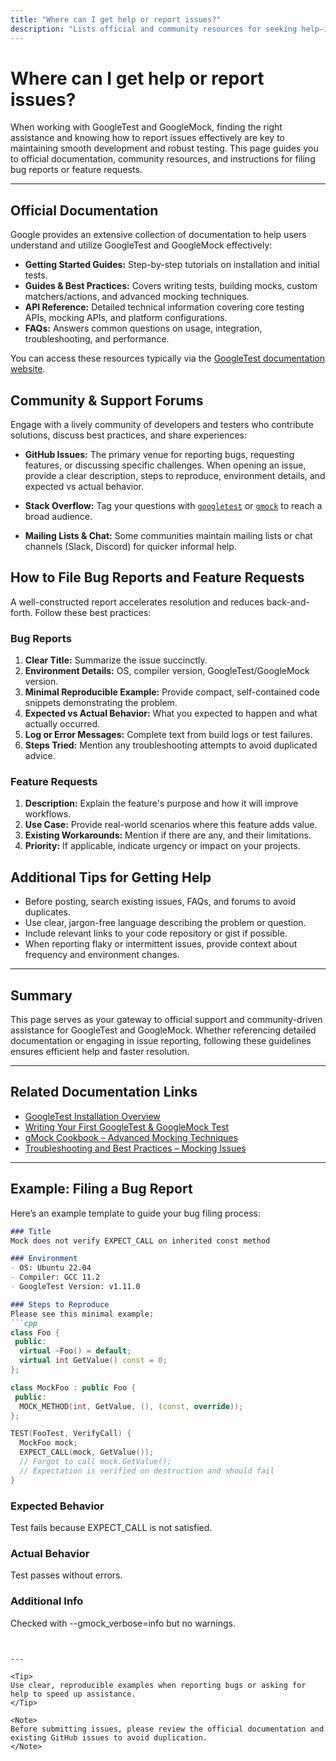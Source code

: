 ```yaml
---
title: "Where can I get help or report issues?"
description: "Lists official and community resources for seeking help—including documentation, community forums, and issue trackers—plus guidance on providing effective bug reports and feature suggestions."
---
```


# Where can I get help or report issues?

When working with GoogleTest and GoogleMock, finding the right assistance and knowing how to report issues effectively are key to maintaining smooth development and robust testing. This page guides you to official documentation, community resources, and instructions for filing bug reports or feature requests.

---

## Official Documentation

Google provides an extensive collection of documentation to help users understand and utilize GoogleTest and GoogleMock effectively:

- **Getting Started Guides:** Step-by-step tutorials on installation and initial tests.
- **Guides & Best Practices:** Covers writing tests, building mocks, custom matchers/actions, and advanced mocking techniques.
- **API Reference:** Detailed technical information covering core testing APIs, mocking APIs, and platform configurations.
- **FAQs:** Answers common questions on usage, integration, troubleshooting, and performance.

You can access these resources typically via the [GoogleTest documentation website](https://google.github.io/googletest/).


## Community & Support Forums

Engage with a lively community of developers and testers who contribute solutions, discuss best practices, and share experiences:

- **GitHub Issues:** The primary venue for reporting bugs, requesting features, or discussing specific challenges. When opening an issue, provide a clear description, steps to reproduce, environment details, and expected vs actual behavior.

- **Stack Overflow:** Tag your questions with [`googletest`](https://stackoverflow.com/questions/tagged/googletest) or [`gmock`](https://stackoverflow.com/questions/tagged/gmock) to reach a broad audience.

- **Mailing Lists & Chat:** Some communities maintain mailing lists or chat channels (Slack, Discord) for quicker informal help.


## How to File Bug Reports and Feature Requests

A well-constructed report accelerates resolution and reduces back-and-forth. Follow these best practices:

### Bug Reports

1. **Clear Title:** Summarize the issue succinctly.
2. **Environment Details:** OS, compiler version, GoogleTest/GoogleMock version.
3. **Minimal Reproducible Example:** Provide compact, self-contained code snippets demonstrating the problem.
4. **Expected vs Actual Behavior:** What you expected to happen and what actually occurred.
5. **Log or Error Messages:** Complete text from build logs or test failures.
6. **Steps Tried:** Mention any troubleshooting attempts to avoid duplicated advice.

### Feature Requests

1. **Description:** Explain the feature's purpose and how it will improve workflows.
2. **Use Case:** Provide real-world scenarios where this feature adds value.
3. **Existing Workarounds:** Mention if there are any, and their limitations.
4. **Priority:** If applicable, indicate urgency or impact on your projects.


## Additional Tips for Getting Help

- Before posting, search existing issues, FAQs, and forums to avoid duplicates.
- Use clear, jargon-free language describing the problem or question.
- Include relevant links to your code repository or gist if possible.
- When reporting flaky or intermittent issues, provide context about frequency and environment changes.


---

## Summary

This page serves as your gateway to official support and community-driven assistance for GoogleTest and GoogleMock. Whether referencing detailed documentation or engaging in issue reporting, following these guidelines ensures efficient help and faster resolution.


---

## Related Documentation Links

- [GoogleTest Installation Overview](/getting-started/setup-requirements/installation-overview)
- [Writing Your First GoogleTest & GoogleMock Test](/getting-started/first-test-experience/writing-your-first-test)
- [gMock Cookbook – Advanced Mocking Techniques](/guides/mocking-advanced-usage/building-mocks)
- [Troubleshooting and Best Practices – Mocking Issues](/faq/troubleshooting-and-best-practices/mocking-issues)


---

## Example: Filing a Bug Report

Here’s an example template to guide your bug filing process:

```markdown
### Title
Mock does not verify EXPECT_CALL on inherited const method

### Environment
- OS: Ubuntu 22.04
- Compiler: GCC 11.2
- GoogleTest Version: v1.11.0

### Steps to Reproduce
Please see this minimal example:
```cpp
class Foo {
 public:
  virtual ~Foo() = default;
  virtual int GetValue() const = 0;
};

class MockFoo : public Foo {
 public:
  MOCK_METHOD(int, GetValue, (), (const, override));
};

TEST(FooTest, VerifyCall) {
  MockFoo mock;
  EXPECT_CALL(mock, GetValue());
  // Forgot to call mock.GetValue();
  // Expectation is verified on destruction and should fail
}
```

### Expected Behavior
Test fails because EXPECT_CALL is not satisfied.

### Actual Behavior
Test passes without errors.

### Additional Info
Checked with --gmock_verbose=info but no warnings.
```


---

<Tip>
Use clear, reproducible examples when reporting bugs or asking for help to speed up assistance.
</Tip>

<Note>
Before submitting issues, please review the official documentation and existing GitHub issues to avoid duplication.
</Note>
